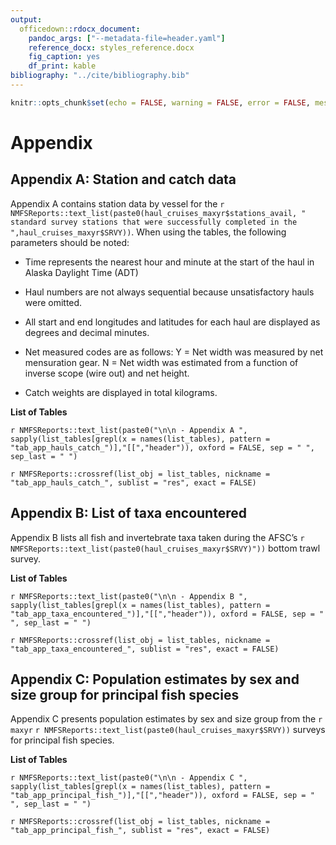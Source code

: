 ```yaml
---
output:
  officedown::rdocx_document: 
    pandoc_args: ["--metadata-file=header.yaml"]
    reference_docx: styles_reference.docx
    fig_caption: yes
    df_print: kable
bibliography: "../cite/bibliography.bib"
---
```


```r
knitr::opts_chunk$set(echo = FALSE, warning = FALSE, error = FALSE, message = FALSE)
```

# Appendix

## Appendix A: Station and catch data

Appendix A contains station data by vessel for the `r NMFSReports::text_list(paste0(haul_cruises_maxyr$stations_avail, " standard survey stations that were successfully completed in the ",haul_cruises_maxyr$SRVY))`. When using the tables, the following parameters should be noted:

   - Time represents the nearest hour and minute at the start of the haul in Alaska Daylight Time (ADT)
   
   - Haul numbers are not always sequential because unsatisfactory hauls were omitted.
   
   - All start and end longitudes and latitudes for each haul are displayed as degrees and decimal minutes.
   
   - Net measured codes are as follows: Y = Net width was measured by net mensuration gear. N = Net width was estimated from a function of inverse scope (wire out) and net height.
   
   - Catch weights are displayed in total kilograms.

**List of Tables**

`r NMFSReports::text_list(paste0("\n\n - Appendix A ", sapply(list_tables[grepl(x = names(list_tables), pattern = "tab_app_hauls_catch_")],"[[","header")), oxford = FALSE, sep = " ", sep_last = " ") `

<!---BLOCK_LANDSCAPE_START--->

`r NMFSReports::crossref(list_obj = list_tables, nickname = "tab_app_hauls_catch_", sublist = "res", exact = FALSE) `

<!---BLOCK_LANDSCAPE_STOP--->

## Appendix B: List of taxa encountered

Appendix B lists all fish and invertebrate taxa taken during the AFSC’s `r NMFSReports::text_list(paste0(haul_cruises_maxyr$SRVY)"))` bottom trawl survey.

**List of Tables**

`r NMFSReports::text_list(paste0("\n\n - Appendix B ", sapply(list_tables[grepl(x = names(list_tables), pattern = "tab_app_taxa_encountered_")],"[[","header")), oxford = FALSE, sep = " ", sep_last = " ") `

<!---BLOCK_LANDSCAPE_START--->

`r NMFSReports::crossref(list_obj = list_tables, nickname = "tab_app_taxa_encountered_", sublist = "res", exact = FALSE) `

<!---BLOCK_LANDSCAPE_STOP--->


## Appendix C: Population estimates by sex and size group for principal fish species

Appendix C presents population estimates by sex and size group from the `r maxyr` `r NMFSReports::text_list(paste0(haul_cruises_maxyr$SRVY))` surveys for principal fish species.

**List of Tables**

`r NMFSReports::text_list(paste0("\n\n - Appendix C ", sapply(list_tables[grepl(x = names(list_tables), pattern = "tab_app_principal_fish_")],"[[","header")), oxford = FALSE, sep = " ", sep_last = " ") `

<!---BLOCK_LANDSCAPE_START--->


`r NMFSReports::crossref(list_obj = list_tables, nickname = "tab_app_principal_fish_", sublist = "res", exact = FALSE) `

<!---BLOCK_LANDSCAPE_STOP--->
